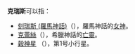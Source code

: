 '''克瑞斯'''可以指：
* [[刻瑞斯_(羅馬神話)|刻瑞斯 (羅馬神話)]]（{{lang-la|Ceres}}），羅馬神話的[[女神|女神]]。
* [[克蕾絲|克蕾絲]]（{{lang-el|Κῆρες}}），希臘神話的[[亡靈|亡靈]]。
* [[穀神星|穀神星]] （{{lang-en|Ceres}}），第1号小行星。
{{disambig|KRS|cat=三字译名消歧義}}